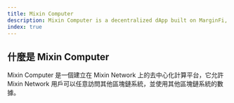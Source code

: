```yaml
---
title: Mixin Computer
description: Mixin Computer is a decentralized dApp built on MarginFi, enabling you to access native yield, embedded risk systems, and off-chain data plugins anywhere. Get Solana Native On-Chain Revenue on Mixin with Fluxor.
index: true
---
```


## 什麼是 Mixin Computer

Mixin Computer 是一個建立在 Mixin Network 上的去中心化計算平台，它允許 Mixin Network 用戶可以任意訪問其他區塊鏈系統，並使用其他區塊鏈系統的數據。